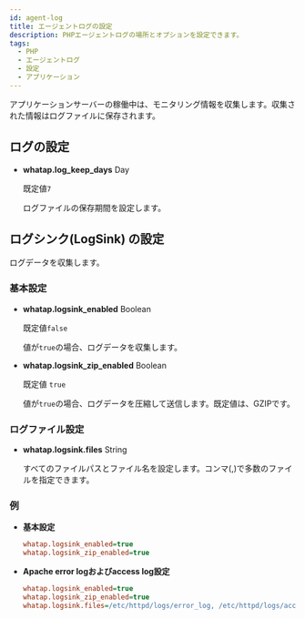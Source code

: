 ```yaml
---
id: agent-log
title: エージェントログの設定
description: PHPエージェントログの場所とオプションを設定できます。
tags:
  - PHP
  - エージェントログ
  - 設定
  - アプリケーション
---
```


アプリケーションサーバーの稼働中は、モニタリング情報を収集します。収集された情報はログファイルに保存されます。 

## ログの設定

- **whatap.log_keep_days** <span class='type'>Day</span>

  既定値`7`

  ログファイルの保存期間を設定します。

## ログシンク(LogSink) の設定

ログデータを収集します。

### 基本設定

- **whatap.logsink_enabled** <span class='type'>Boolean</span>

  既定値`false`

  値が`true`の場合、ログデータを収集します。

- **whatap.logsink_zip_enabled** <span class='type'>Boolean</span>

  既定値 `true`

  値が`true`の場合、ログデータを圧縮して送信します。既定値は、GZIPです。

### ログファイル設定

- **whatap.logsink.files** <span class='type'>String</span>

  すべてのファイルパスとファイル名を設定します。コンマ(,)で多数のファイルを指定できます。 

### 例

- **基本設定**

  ```ini title='whatap.ini'
  whatap.logsink_enabled=true
  whatap.logsink_zip_enabled=true
  ```

- **Apache error logおよびaccess log設定**

  ```ini title='whatap.ini'
  whatap.logsink_enabled=true
  whatap.logsink_zip_enabled=true
  whatap.logsink.files=/etc/httpd/logs/error_log, /etc/httpd/logs/access_log
  ```
